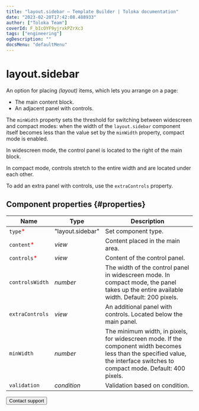 ```yaml
---
title: "layout.sidebar — Template Builder | Toloka documentation"
date: "2023-02-20T17:42:08.488933"
author: ["Toloka Team"]
coverId: F_bIcOYF9yjrxkPZrXc3
tags: ["engineering"]
ogDescription: ""
docsMenu: "defaultMenu"
---
```



# layout.sidebar

An option for placing _(layout)_ items, which lets you arrange on a page:

- The main content block.
- An adjacent panel with controls.

The `minWidth` property sets the threshold for switching between widescreen and compact modes: when the width of the `layout.sidebar` component itself becomes less than the value set by the `minWidth` property, compact mode is enabled.

In widescreen mode, the control panel is located to the right of the main block.

In compact mode, controls stretch to the entire width and are located under each other.

To add an extra panel with controls, use the `extraControls` property.

## Component properties {#properties}

**Name** | **Type** | **Description**
----- | ----- | -----
`type`<span style="color: red">\*</span> | "layout.sidebar" | Set component type.
`content`<span style="color: red">\*</span> | _view_ | Content placed in the main area.
`controls`<span style="color: red">\*</span> | _view_ | Content of the control panel.
`controlsWidth` | _number_ | The width of the control panel in widescreen mode. In compact mode, the panel takes up the entire available width. Default: 200 pixels.
`extraControls` | _view_ | An additional panel with controls. Located below the main panel.
`minWidth` | _number_ | The minimum width, in pixels, for widescreen mode. If the component width becomes less than the specified value, the interface switches to compact mode. Default: 400 pixels.
`validation` | _condition_ | Validation based on condition.

<Button themeColor="light" view="default" size="l" type="link" url="/docs/guide/troubleshooting/support?form-source=template-builder-reference-layout-sidebar">Contact support</Button>